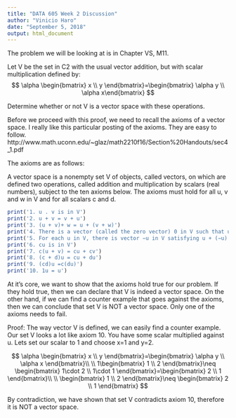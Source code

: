 ---
title: "DATA 605 Week 2 Discussion"
author: "Vinicio Haro"
date: "September 5, 2018"
output: html_document
---

The problem we will be looking at is in Chapter VS, M11. 

Let V be the set in C2 with the usual vector addition, but with scalar multiplication
defined by:
$$
\alpha \begin{bmatrix} x \\ y \end{bmatrix}=\begin{bmatrix} \alpha y \\ \alpha x\end{bmatrix}
$$

Determine whether or not V is a vector space with these operations.

Before we proceed with this proof, we need to recall the axioms of a vector space. I really like this particular posting of the axioms. They are easy to follow. http://www.math.uconn.edu/~glaz/math2210f16/Section%20Handouts/sec4_1.pdf

The axioms are as follows: 

A vector space is a nonempty set V of objects, called vectors, on which are defined two operations, called addition and multiplication by scalars (real numbers), subject to the ten axioms below. The axioms must hold for all u, v and w in V and for all scalars c and d.
```{r echo=FALSE}
print('1. u . v is in V')
print('2. u + v = v + u')
print('3. (u + v)+ w = u + (v + w)')
print('4. There is a vector (called the zero vector) 0 in V such that u + 0 =  u')
print('5. For each u in V, there is vector −u in V satisfying u + (−u) = 0')
print('6. cu is in V')
print('7. c(u + v) = cu + cv')
print('8. (c + d)u = cu + du')
print('9. (cd)u =c(du)')
print('10. 1u = u')
```


At it's core, we want to show that the axioms hold true for our problem. If they hold true, then we can declare that V is indeed a vector space. On the other hand, if we can find a counter example that goes against the axioms, then we can conclude that set V is NOT a vector space. Only one of the axioms needs to fail. 

Proof: 
The way vector V is defined, we can easily find a counter example. Our set V looks a lot like axiom 10. You have some scalar multiplied against u. Lets set our scalar to 1 and choose x=1 and y=2. 

$$
\alpha \begin{bmatrix} x \\ y \end{bmatrix}=\begin{bmatrix} \alpha y \\ \alpha x \end{bmatrix}\\ \\ 1\begin{bmatrix} 1 \\ 2 \end{bmatrix}\neq \begin{bmatrix} 1\cdot 2 \\ 1\cdot 1 \end{bmatrix}=\begin{bmatrix} 2 \\ 1 \end{bmatrix}\\ \\ \begin{bmatrix} 1 \\ 2 \end{bmatrix}\neq \begin{bmatrix} 2 \\ 1 \end{bmatrix}
$$

By contradiction, we have shown that set V contradicts axiom 10, therefore it is NOT a vector space. 
